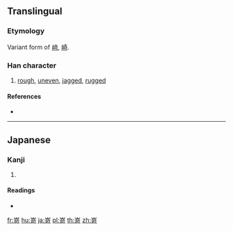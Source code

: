 {{character info/new}}
{{also|﨑|崎}}
==Translingual==

===Etymology===
Variant form of [[﨑]], [[崎]].<!-- I believe. -->

===Han character===
{{Han char|rn=46|rad=山|as=09|sn=12|four=|canj=UYTR|ids=⿱山竒}}

# [[rough]], [[uneven]], [[jagged]], [[rugged]]

====References====
* {{Han ref|kx=0316.381|hdz=10788.141|uh=5D5C|ud=23900}}

----

==Japanese==

===Kanji===
{{ja-kanji|grade=|rs=山09}}

# {{defn|lang=ja|sort=山09}}

====Readings====
* {{ja-readings|on=[[き]] (ki)|kun=[[けわしい]] (kewashii), [[さき]] (saki)}}

[[fr:嵜]]
[[hu:嵜]]
[[ja:嵜]]
[[pl:嵜]]
[[th:嵜]]
[[zh:嵜]]